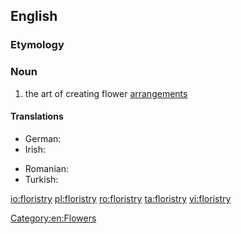 ==English==
{{wikipedia}}
===Etymology===
{{suffix|florist|ry|lang=en}}

===Noun===
{{en-noun|-}}

# the art of creating flower [[arrangement]]s

====Translations====
{{trans-top|the art of creating flower arrangements}}
* German: {{t+|de|Floristik|f}}
* Irish: {{t|ga|bláthadóireacht|f}}
{{trans-mid}}
* Romanian: {{t|ro|floristică|f}}
* Turkish: {{t|tr|çiçekçilik}}
{{trans-bottom}}

[[Category:en:Flowers]]

[[io:floristry]]
[[pl:floristry]]
[[ro:floristry]]
[[ta:floristry]]
[[vi:floristry]]